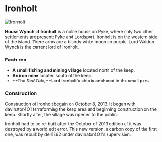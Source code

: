 

# Ironholt

<Image src="https://cdn.sanity.io/images/1as7cn02/production/b14b7358914dc75cc63888a1a6f1c9efde07ad3f-1909x1031.png?w=976&h=350&fit=crop&crop=center&auto=format" alt="Ironholt" width={976} height={350}  />

<ProjectDetails
  floatRight
  region="Iron Islands"
  house="House Wynch"
  type="Castle"
  status="Completed"
  warp="/warp ironholt"
  projectLead="davinator4O1, dell1862"
  dateStarted="October 8, 2013"
  dateCompleted="October 8, 2013"
/>

**House Wynch of Ironholt** is a noble house on Pyke, where only two other settlements are present: Pyke and Lordsport. Ironholt is on the western side of the island. There arms are a bloody white moon on purple. Lord Waldon Wynch is the current lord of Ironholt.

### Features

* **A small fishing and mining village** located north of the keep.
* **An iron mine** located south of the keep.
* **The _Red Tide,_**Lord Ironholt's ship is anchored in the small port.

### Construction

Construction of Ironholt begain on October 8, 2013. It began with davinator4O1 terraforming the keep area and beginning construction on the keep. Shortly after, the village was opened to the public.

Ironholt had to be re-built after the October of 2013 edition of it was destroyed by a world edit error. This new version, a carbon copy of the first one, was rebuilt by dell1862 under davinator4O1's supervision.